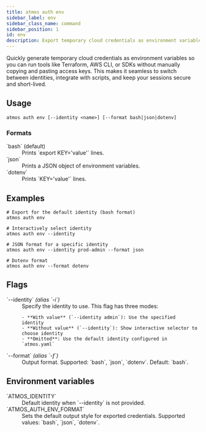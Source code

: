 ```yaml
---
title: atmos auth env
sidebar_label: env
sidebar_class_name: command
sidebar_position: 1
id: env
description: Export temporary cloud credentials as environment variables for the selected identity.
---
```


<Intro>
Quickly generate temporary cloud credentials as environment variables so you can run tools like Terraform, AWS CLI, or SDKs without manually copying and pasting access keys. This makes it seamless to switch between identities, integrate with scripts, and keep your sessions secure and short-lived.
</Intro>

<Screengrab title="atmos auth env --help" slug="atmos-auth-env--help" />

## Usage

```shell
atmos auth env [--identity <name>] [--format bash|json|dotenv]
```


### Formats

<dl>
  <dt>`bash` (default)</dt>
  <dd>
    Prints `export KEY='value'` lines.
  </dd>

  <dt>`json`</dt>
  <dd>
    Prints a JSON object of environment variables.
  </dd>

  <dt>`dotenv`</dt>
  <dd>
    Prints `KEY='value'` lines.
  </dd>
</dl>


## Examples

```shell
# Export for the default identity (bash format)
atmos auth env

# Interactively select identity
atmos auth env --identity

# JSON format for a specific identity
atmos auth env --identity prod-admin --format json

# Dotenv format
atmos auth env --format dotenv
```

## Flags

<dl>
  <dt>`--identity` <em>(alias `-i`)</em></dt>
  <dd>
    Specify the identity to use. This flag has three modes:

    - **With value** (`--identity admin`): Use the specified identity
    - **Without value** (`--identity`): Show interactive selector to choose identity
    - **Omitted**: Use the default identity configured in `atmos.yaml`
  </dd>

  <dt>`--format` <em>(alias `-f`)</em></dt>
  <dd>Output format. Supported: `bash`, `json`, `dotenv`. Default: `bash`.</dd>
</dl>

## Environment variables

<dl>
  <dt>`ATMOS_IDENTITY`</dt>
  <dd>Default identity when `--identity` is not provided.</dd>

  <dt>`ATMOS_AUTH_ENV_FORMAT`</dt>
  <dd>Sets the default output style for exported credentials. Supported values: `bash`, `json`, `dotenv`.</dd>
</dl>

